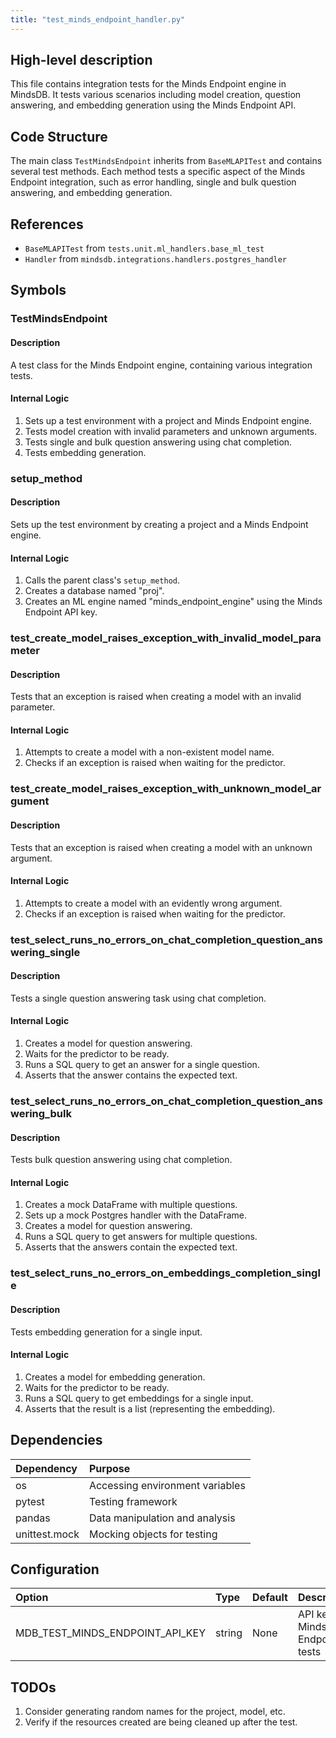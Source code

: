 ```yaml
---
title: "test_minds_endpoint_handler.py"
---
```


## High-level description
This file contains integration tests for the Minds Endpoint engine in MindsDB. It tests various scenarios including model creation, question answering, and embedding generation using the Minds Endpoint API.

## Code Structure
The main class `TestMindsEndpoint` inherits from `BaseMLAPITest` and contains several test methods. Each method tests a specific aspect of the Minds Endpoint integration, such as error handling, single and bulk question answering, and embedding generation.

## References
- `BaseMLAPITest` from `tests.unit.ml_handlers.base_ml_test`
- `Handler` from `mindsdb.integrations.handlers.postgres_handler`

## Symbols

### TestMindsEndpoint
#### Description
A test class for the Minds Endpoint engine, containing various integration tests.

#### Internal Logic
1. Sets up a test environment with a project and Minds Endpoint engine.
2. Tests model creation with invalid parameters and unknown arguments.
3. Tests single and bulk question answering using chat completion.
4. Tests embedding generation.

### setup_method
#### Description
Sets up the test environment by creating a project and a Minds Endpoint engine.

#### Internal Logic
1. Calls the parent class's `setup_method`.
2. Creates a database named "proj".
3. Creates an ML engine named "minds_endpoint_engine" using the Minds Endpoint API key.

### test_create_model_raises_exception_with_invalid_model_parameter
#### Description
Tests that an exception is raised when creating a model with an invalid parameter.

#### Internal Logic
1. Attempts to create a model with a non-existent model name.
2. Checks if an exception is raised when waiting for the predictor.

### test_create_model_raises_exception_with_unknown_model_argument
#### Description
Tests that an exception is raised when creating a model with an unknown argument.

#### Internal Logic
1. Attempts to create a model with an evidently wrong argument.
2. Checks if an exception is raised when waiting for the predictor.

### test_select_runs_no_errors_on_chat_completion_question_answering_single
#### Description
Tests a single question answering task using chat completion.

#### Internal Logic
1. Creates a model for question answering.
2. Waits for the predictor to be ready.
3. Runs a SQL query to get an answer for a single question.
4. Asserts that the answer contains the expected text.

### test_select_runs_no_errors_on_chat_completion_question_answering_bulk
#### Description
Tests bulk question answering using chat completion.

#### Internal Logic
1. Creates a mock DataFrame with multiple questions.
2. Sets up a mock Postgres handler with the DataFrame.
3. Creates a model for question answering.
4. Runs a SQL query to get answers for multiple questions.
5. Asserts that the answers contain the expected text.

### test_select_runs_no_errors_on_embeddings_completion_single
#### Description
Tests embedding generation for a single input.

#### Internal Logic
1. Creates a model for embedding generation.
2. Waits for the predictor to be ready.
3. Runs a SQL query to get embeddings for a single input.
4. Asserts that the result is a list (representing the embedding).

## Dependencies
| Dependency | Purpose |
|:-----------|:--------|
| os | Accessing environment variables |
| pytest | Testing framework |
| pandas | Data manipulation and analysis |
| unittest.mock | Mocking objects for testing |

## Configuration
| Option | Type | Default | Description |
|:-------|:-----|:--------|:------------|
| MDB_TEST_MINDS_ENDPOINT_API_KEY | string | None | API key for Minds Endpoint tests |

## TODOs
1. Consider generating random names for the project, model, etc.
2. Verify if the resources created are being cleaned up after the test.